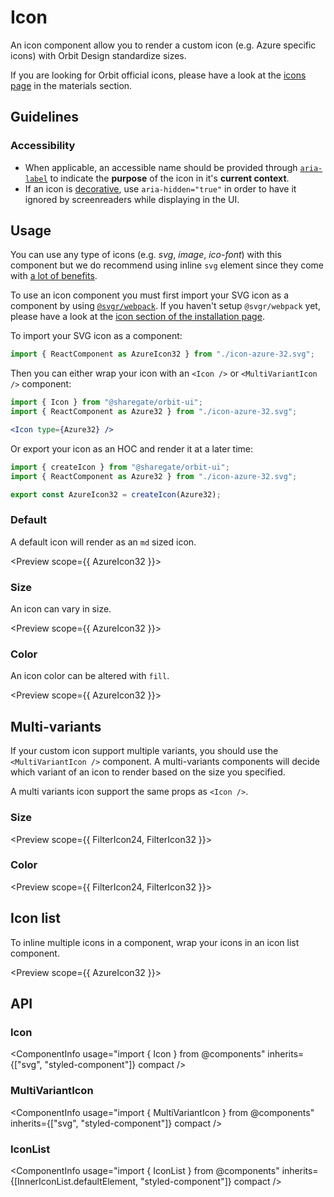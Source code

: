 
<Meta
    title="Components/Icon"
    id="icon"
/>

# Icon

<Tagline>An icon component allow you to render a custom icon (e.g. Azure specific icons) with Orbit Design standardize sizes.</Tagline>

<ComponentInfo
    usage="import { Icon, MultiVariantIcon, IconList } from @components"
    githubPath="/packages/components/src/icons/src"
/>

If you are looking for Orbit official icons, please have a look at the [icons page](?path=/docs/icon-gallery#gallery) in the materials section.

## Guidelines

### Accessibility

- When applicable, an accessible name should be provided through [`aria-label`](https://developer.mozilla.org/en-US/docs/Web/Accessibility/ARIA/Attributes/aria-label) to indicate the **purpose** of the icon in it's **current context**.
- If an icon is [decorative](https://www.w3.org/WAI/tutorials/images/decorative/), use `aria-hidden="true"` in order to have it ignored by screenreaders while displaying in the UI.

## Usage

You can use any type of icons (e.g. _svg_, _image_, _ico-font_) with this component but we do recommend using inline `svg` element since they come with [a lot of benefits](https://www.jotform.com/blog/why-you-should-embed-svg-inline-98570).

To use an icon component you must first import your SVG icon as a component by using [`@svgr/webpack`](https://react-svgr.com/docs/getting-started/). If you haven't setup `@svgr/webpack` yet, please have a look at the [icon section of the installation page](?path=/docs/getting-started-installation--page#icons).

To import your SVG icon as a component:

```jsx
import { ReactComponent as AzureIcon32 } from "./icon-azure-32.svg";
```

Then you can either wrap your icon with an `<Icon />` or `<MultiVariantIcon />` component:

```jsx
import { Icon } from "@sharegate/orbit-ui";
import { ReactComponent as Azure32 } from "./icon-azure-32.svg";

<Icon type={Azure32} />
```

Or export your icon as an HOC and render it at a later time:

```jsx
import { createIcon } from "@sharegate/orbit-ui";
import { ReactComponent as Azure32 } from "./icon-azure-32.svg";

export const AzureIcon32 = createIcon(Azure32);
```

<IndexFileUsage />

### Default

A default icon will render as an `md` sized icon.

<Preview scope={{ AzureIcon32 }}>
    <Story name="default">
        <CheckeredBackground>
            <Icon src={AzureIcon32} />
        </CheckeredBackground>
    </Story>
</Preview>

### Size

An icon can vary in size.

<Preview scope={{ AzureIcon32 }}>
    <Story name="size">
        <CheckeredBackground>
            <Inline alignY="center" gap={2}>
                <Icon fillHover="alias-primary" src={AzureIcon32} size="2xs" />
                <Icon src={AzureIcon32} size="xs" />
                <Icon src={AzureIcon32} size="sm" />
                <Icon src={AzureIcon32} />
                <Icon src={AzureIcon32} size="lg" />
                <Icon src={AzureIcon32} size="xl" />
            </Inline>
        </CheckeredBackground>
    </Story>
</Preview>

### Color

An icon color can be altered with `fill`.

<Preview scope={{ AzureIcon32 }}>
    <Story name="color">
        <CheckeredBackground>
            <Inline alignY="end" gap={2}>
                <Icon src={AzureIcon32} size="lg" fill="accent-2" />
                <Icon src={AzureIcon32} size="lg" fill="accent-6" />
                <Icon src={AzureIcon32} size="lg" fill="accent-10" />
            </Inline>
        </CheckeredBackground>
    </Story>
</Preview>

## Multi-variants

If your custom icon support multiple variants, you should use the `<MultiVariantIcon />` component. A multi-variants components will decide which variant of an icon to render based on the size you specified.

A multi variants icon support the same props as `<Icon />`.

### Size

<Preview scope={{ FilterIcon24, FilterIcon32 }}>
    <Story name="multi-variants size">
        <CheckeredBackground>
            <Inline alignY="center" gap={2}>
                <MultiVariantIcon src24={FilterIcon24} src32={FilterIcon32} size="2xs" />
                <MultiVariantIcon src24={FilterIcon24} src32={FilterIcon32} size="xs" />
                <MultiVariantIcon src24={FilterIcon24} src32={FilterIcon32} size="sm" />
                <MultiVariantIcon src24={FilterIcon24} src32={FilterIcon32} />
                <MultiVariantIcon src24={FilterIcon24} src32={FilterIcon32} size="lg" />
                <MultiVariantIcon src24={FilterIcon24} src32={FilterIcon32} size="xl" />
            </Inline>
        </CheckeredBackground>
    </Story>
</Preview>

### Color

<Preview scope={{ FilterIcon24, FilterIcon32 }}>
    <Story name="multi-variants color">
        <CheckeredBackground>
            <Inline alignY="end" gap={2}>
                <MultiVariantIcon src24={FilterIcon24} src32={FilterIcon32} size="lg" fill="accent-2" />
                <MultiVariantIcon src24={FilterIcon24} src32={FilterIcon32} size="lg" fill="accent-6" />
                <MultiVariantIcon src24={FilterIcon24} src32={FilterIcon32} size="lg" fill="accent-10" />
            </Inline>
        </CheckeredBackground>
    </Story>
</Preview>

## Icon list

To inline multiple icons in a component, wrap your icons in an icon list component.

<Preview scope={{ AzureIcon32 }}>
    <Story name="icon list">
        <IconList>
            <Icon src={AzureIcon32} />
            <Icon src={FilterIcon32} />
        </IconList>
    </Story>
</Preview>

## API

### Icon

<ComponentInfo
    usage="import { Icon } from @components"
    inherits={["svg", "styled-component"]}
    compact
/>

<ArgsTable of={InnerIcon} sort="alpha" />

### MultiVariantIcon

<ComponentInfo
    usage="import { MultiVariantIcon } from @components"
    inherits={["svg", "styled-component"]}
    compact
/>

<ArgsTable of={InnerMultiVariantIcon} sort="alpha" />

### IconList

<ComponentInfo
    usage="import { IconList } from @components"
    inherits={[InnerIconList.defaultElement, "styled-component"]}
    compact
/>

<ArgsTable of={InnerIconList} sort="alpha" />
